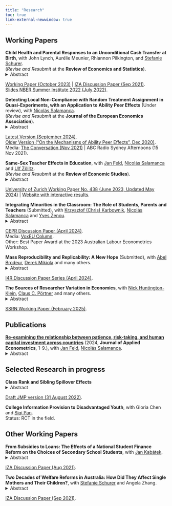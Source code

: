 ```yaml
---
title: "Research"
toc: true 
link-external-newwindow: true
---
```



## Working Papers

**Child Health and Parental Responses to an Unconditional Cash Transfer at Birth**, with John Lynch, Aurélie Meunier, Rhiannon Pilkington, and <a href="http://www.stefanie-schurer.com">Stefanie Schurer</a>.\
(*Revise and Resubmit* at the **Review of Economics and Statistics**).\
<details>
<summary>Abstract</summary>
We estimate the impact on child health of the unanticipated introduction of the Australian Baby Bonus, a \$3,000 one-off unconditional cash transfer at birth. With population-level administrative data from South Australia and a regression discontinuity design, we find that eligible infants experienced fewer hospital presentations in the first year of life for preventable, acute, and severe problems. In auxiliary analyses using nationally-representative data, we find that the windfall cash allowed parents to increase expenditures on food and groceries, decreased financial stress and hardship, and improved physical and mental health. We calculate that 34\% of the pay-out were recouped within the first year through lower health care costs.
</details>
<a href="https://adegendre.github.io/papers/deGendre_Lynch_Meunier_Pilkington_Schurer_Oct2023.pdf">Working Paper (October 2023)</a> | <a href="https://adegendre.github.io/papers/deGendre_Lynch_Meunier_Pilkington_Schurer_2021_IZA_dp14693.pdf">IZA Discussion Paper (Sep 2021)</a>.\
<a href="https://adegendre.github.io/papers/de_Gendre_NBER_SI_2022.pdf">Slides NBER Summer Institute 2022 (July 2022)</a>.\


**Detecting Local Non-Compliance with Random Treatment Assignment in Quasi-Experiments, with an Application to Ability Peer Effects** (Under review), with <a href="https://sites.google.com/view/nsalamanca/home">Nicolás Salamanca</a>.\
(*Revise and Resubmit* at the **Journal of the European Economics Association**).\
<details>
<summary>Abstract</summary>
We develop a method to detect local non-compliance with a random treatment to recover valid quasi-experiments from existing data. Our approach combines simulation-based methods and latent class modelling in an intuitive way, can detect and characterize non-compliant risk sets, and is computationally undemanding. To illustrate its usefulness, we use it to estimate ability peer effects in Taiwan, where we have unusually rich data and a national mandate to randomly assign students to classrooms within schools, but with partial non-compliance. After recovering a valid quasi-experiment, we first estimate ability peer effects in line with other studies. We then document precisely estimated null effects on 18 potential mechanisms, many of which have been hypothesized but never tested. Our application shows how to use our method to expand the causal evidence base using existing datasets.
</details>
<a href="https://adegendre.github.io/papers/de_Gendre_Salamanca_FishingAlgo_2024.pdf">Latest Version (September 2024)</a>.\
<a href="https://adegendre.github.io/papers/deGendre_Salamanca_2020_IZA_dp13938.pdf">Older Version ("On the Mechanisms of Ability Peer Effects", Dec 2020)</a>.\
Media: <a href="https://theconversation.com/being-in-a-class-with-high-achievers-improves-students-test-scores-we-tried-to-find-out-why-171400">The Conversation (Nov 2021)</a> | ABC Radio Sydney Afternoons (15 Nov 2021).\


**Same-Sex Teacher Effects in Education**, with <a href="https://janfeld.weebly.com">Jan Feld</a>, <a href="https://sites.google.com/view/nsalamanca/home">Nicolás Salamanca</a> and <a href="http://ulfzoelitz.com">Ulf Zölitz</a>.\
(*Revise and Resubmit* at the **Review of Economic Studies**).\
<details>
<summary>Abstract</summary>
The idea that students benefit from same-sex teachers has motivated many policies around the world aimed at reducing gender inequalities. However, we do not know the size or generalizability such same-sex teacher effects. We fill this gap by conducting a meta-analysis and our own study using data from 90 countries. Our meta-analysis summarizes the literature and highlights that studies are often underpowered and difficult to compare because they use different methods. Our multi-country study overcomes these shortcomings by providing many high-powered and comparable estimates. Those estimates are ideal for learning about the generalizability of an effect. Our results reveal an interesting pattern. In secondary education, same-sex teacher effects are positive for most countries and outcomes. In primary education, effects are more mixed. For example, we find negative same-sex teacher effects on test scores for about half the countries. Our paper showcases how we can use multi-country studies to learn about the generalizability of an effect.
</details>
<a href="https://adegendre.github.io/papers/deGendre_Feld_Salamanca_Zoelitz_2024.pdf">University of Zurich Working Paper No. 438 (June 2023, Updated May 2024)</a> | <a href="https://www.role-model-effects.com">Website with interactive results</a>.\


**Integrating Minorities in the Classroom: The Role of Students, Parents and Teachers** (Submitted), with <a href="https://sites.google.com/site/kkarbownik/home?authuser=0">Krzysztof (Chris) Karbownik</a>, <a href="https://sites.google.com/view/nsalamanca/home">Nicolás Salamanca</a> and <a href="https://sites.google.com/site/yvesbzenou">Yves Zenou</a>.\
<details>
<summary>Abstract</summary>
We develop a multi-agent model of the education production function where investments of students, parents, and teachers are linked to the presence of minorities in the classroom. We then test the key implications of this model using rich survey data and a mandate to randomly assign students to classrooms. Consistent with our model, we show that exposure to minority peers decreases student effort, parental investments, and teacher engagement and it results in lower student test scores. Observables correlated with minority status explain less than a third of the reduced-form test score effect while over a third can be descriptively attributed to endogenous responses of the agents.
</details>
<a href="https://adegendre.github.io/papers/CEPR DP 19041.pdf">CEPR Discussion Paper (April 2024)</a>.\
Media: <a href="https://cepr.org/voxeu/columns/how-students-parents-and-teachers-affect-integration-minorities-classroom">VoxEU Column</a>.\    
Other: Best Paper Award at the 2023 Australian Labour Econometrics Workshop.\

  
**Mass Reproducibility and Replicability: A New Hope** (Submitted), with <a href="https://sites.google.com/site/abelbrodeur/">Abel Brodeur</a>, <a href="https://sites.google.com/view/derekmikola/home">Derek Mikiola</a> and many others.\
<details>
<summary>Abstract</summary>
This study pushes our understanding of research reliability by reproducing and replicating claims from 110 papers in leading economic and political science journals. The analysis involves computational reproducibility checks and robustness assessments. It reveals several patterns. First, we uncover a high rate of fully computationally reproducible results (over 85\%). Second, excluding minor issues like missing packages or broken pathways, we uncover coding errors for about 25\% of studies, with some studies containing multiple errors. Third, we test the robustness of the results to 5,511 re-analyses. We find a robustness reproducibility of about 70\%. Robustness reproducibility rates are relatively higher for re-analyses that introduce new data and lower for re-analyses that change the sample or the definition of the dependent variable. Fourth, 52\% of re-analysis effect size estimates are smaller than the original published estimates and the average statistical significance of a re-analysis is 77\% of the original. Lastly, we rely on six teams of researchers working independently to answer eight additional research questions on the determinants of robustness reproducibility. Most teams find a negative relationship between replicators’ experience and reproducibility, while finding no relationship between reproducibility and the provision of intermediate or even raw data combined with the necessary cleaning codes.\
</details>
<a href="https://adegendre.github.io/papers/I4R-DP107.pdf">I4R Discussion Paper Series (April 2024)</a>.\


**The Sources of Researcher Variation in Economics**, with <a href="https://www.nickchk.com">Nick Huntington-Klein</a>, <a href="https://clausportner.com">Claus C. Pörtner</a> and many others. 
<details>
<summary>Abstract</summary>
We use a rigorous three-stage many-analysts design to assess how different researcher decisions—specifically data cleaning, research design, and the interpretation of a policy question—affect the variation in estimated treatment effects. A total of 146 research teams each completed the same causal inference task three times each: first with few constraints, then using a shared research design, and finally with pre-cleaned data in addition to a specified design. We find that even when analyzing the same data, teams reach different conclusions. In the first stage, the interquartile range (IQR) of the reported policy effect was 3.1 percentage points, with substantial outliers. Surprisingly, the second stage, which
restricted research design choices, exhibited slightly higher IQR (4.0 percentage points), largely attributable to imperfect adherence to the prescribed protocol. By contrast, the final stage, featuring standardized data cleaning, narrowed variation in estimated effects, achieving an IQR of 2.4 percentage points. Reported sample sizes also displayed significant convergence under more restrictive conditions, with the IQR dropping from 295,187 in the first stage to 29,144 in the second, and effectively zero by the third. Our findings underscore the critical importance of data cleaning in shaping applied microeconomic results and highlight avenues for
future replication efforts.\
</details>
<a href="https://adegendre.github.io/papers/HuntingtonKlein_ssrn-5152665.pdf">SSRN Working Paper (February 2025)</a>.\

   
## Publications

<a href="https://doi.org/10.1002/jae.3045">**Re-examining the relationship between patience, risk-taking, and human capital investment across countries**</a> (2024, **Journal of Applied Econometrics**, 1-9.), with <a href="https://janfeld.weebly.com">Jan Feld</a>, <a href="https://sites.google.com/view/nsalamanca/home">Nicolás Salamanca</a>.\
<details>
<summary>Abstract</summary>
Hanushek et al. (2022) show that students in countries in which people are more patient and less risk-taking perform better in the Programme for International Student Assessment (PISA) test. In this paper, we probe the robustness of this study. Our narrow replication shows that the results are mostly robust to alternative model specifications. Our broad replication shows that the main results are robust to measuring student performance with data from The Trends in International Mathematics and Science Study (TIMSS) and The Progress in International Reading Literacy Study (PIRLS) instead of PISA.\
</details>
   
   
## Selected Research in progress

**Class Rank and Sibling Spillover Effects**\
<details>
<summary>Abstract</summary>
This paper studies how students' relative rank affects their younger siblings’ academic performance. Using Dutch administrative data, I exploit within-school, across-cohort variation in student rank. Consistent with previous research, I find that higher-ranked students experience faster human capital accumulation. Yet, these rank effects generate negative spillovers on younger siblings: a one standard deviation increase in rank decreases younger sibling’s test scores by 2 percent of a standard deviation. These spillovers are stronger for same-sex siblings. I show that changes in parental investments and expectations drive part of these spillovers. In particular, I show that migrant parents increase investments in school quality and speaking Dutch at home. My findings highlight that the peer environment creates within-family human capital spillovers.\
</details>
<a href="https://adegendre.github.io/papers/de_Gendre_2021_JMP_Class_Rank_and_Sibling_Spillover_Effects.pdf">Draft JMP version (31 August 2022)</a>.\
   
**College Information Provision to Disadvantaged Youth**, with Gloria Chen and <a href="https://siqipan.weebly.com">Siqi Pan</a>.\
Status: RCT in the field.


<!--

** Systematic Racial Biases in the French Education System, with Nicolas Salamanca, Guillaume Hollard, Laurent Davezies and Senmiao Wang. 

** The impact of SdT on careers in innovation, with Nicolas Salamanca and Juan David Garcia Gonzales. 

** The impact of PCB on innovation (scientific innovation, patents, careers in R&D), with Nicolas Salamanca and Juan David Garcia Gonzales. 

** The Impact of Paid Parental Leave on Infant Health, with Serena Yu, Maryam Naghsh Nejad and Stefanie Schurer

** Bayesian Meta-Analysis for Transporting scientific knowledge beyond borders, with Nicolas Salamanca, Liana Jacobi and Andres Ramirez Hassan. 

** The medium and long-term impact of cash at Birth on Child Development through Adulthood, with Sarah Dahmann and Deborah Cobb-Clark. 

-->





## Other Working Papers 

**From Subsidies to Loans: The Effects of a National Student Finance Reform on the Choices of Secondary School Students**, with <a href="https://www.jankabatek.com">Jan Kabátek</a>.\
<details>
<summary>Abstract</summary>
We analyse the effects of a national student finance reform in the Netherlands, which replaced universal subsidies for higher education students by low-interest loans. We show that this reform had a large impact on education choices of secondary school students, lowering their enrolments in college-preparing tracks and increasing the share of students specializing in STEM subjects. The reform also affected the living arrangements of new college entrants. Our findings highlight that secondary school students respond to the modes of higher education financing well ahead of their graduation, and that financial aid uncertainty alone can deter many from pursuing higher education.\
</details>
<a href="https://adegendre.github.io/papers/deGendre_Kabatek_2021_IZA_dp14686.pdf">IZA Discussion Paper (Aug 2021)</a>.\
   
   
**Two Decades of Welfare Reforms in Australia: How Did They Affect Single Mothers and Their Children?**, with <a href="http://www.stefanie-schurer.com">Stefanie Schurer</a> and Angela Zhang.\
<details>
<summary>Abstract</summary>
Worldwide, single mothers are profoundly time and income constrained, making them heavily reliant on government transfers. We examine how welfare reforms that introduced mutual obligations affected the economic position of single mothers and the development of their children over the past two decades in Australia. Using nationally representative longitudinal data, we show that disposable incomes of single-mother households were significantly reduced relative to partnered mothers since the 2005 Welfare-to-Work Act came into effect in July 2006, a downward trend that was aggravated by the Global Financial Crisis and the 2013 suspension of grandfathered single parenting payment rules. The reform diminished parenting and family payments for single mothers, who compensated income loss by increasing reliance on disability pension payments, work hours, and child-care expenditures. We then use nationally representative cohort data to estimate the impact of single motherhood on child skill development, following children who entered primary school when their mothers were affected by the Welfare-to-Work reform. We find unadjusted single-motherhood gaps of 0.2 SD in cognitive and 0.3 SD in non-cognitive skills. Non-cognitive skill gaps are only partially explained by differences in observable characteristics, while cognitive skill gaps are fully explained by observable characteristics. Differences in disposable household income between single and partnered mother households explain over 50% of the observed cognitive ability gaps in childhood and 25% in late adolescence. In the presence of positive spillover effects, we propose that welfare payments to vulnerable families may function as a social investment rather than a sunk cost.\
</details>
<a href="https://adegendre.github.io/papers/deGendre_Schurer_Zhang_2021_IZA_dp14752.pdf">IZA Discussion Paper (Sep 2021)</a>.\
   



<!--
target="_blank" removed because option at top. 
-->